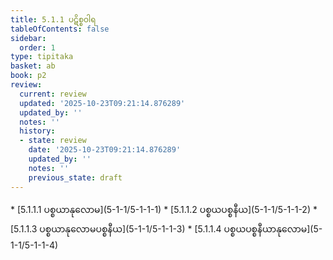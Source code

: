 ```yaml
---
title: 5.1.1 ပဋိစ္စဝါရ
tableOfContents: false
sidebar:
  order: 1
type: tipitaka
basket: ab
book: p2
review:
  current: review
  updated: '2025-10-23T09:21:14.876289'
  updated_by: ''
  notes: ''
  history:
  - state: review
    date: '2025-10-23T09:21:14.876289'
    updated_by: ''
    notes: ''
    previous_state: draft
---
```



<ReviewStatus review={frontmatter.review} showDetails={true} />

<HypothesisAnnotation frontmatter={frontmatter} />

<DynamicBreadcrumb />



<TableOfContents book="p2" section="5.1.1">
* [5.1.1.1 ပစ္စယာနုလောမ](5-1-1/5-1-1-1)
* [5.1.1.2 ပစ္စယပစ္စနီယ](5-1-1/5-1-1-2)
* [5.1.1.3 ပစ္စယာနုလောမပစ္စနီယ](5-1-1/5-1-1-3)
* [5.1.1.4 ပစ္စယပစ္စနီယာနုလောမ](5-1-1/5-1-1-4)
</TableOfContents>